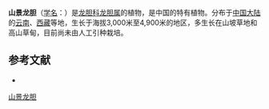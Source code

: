 {{Speciesbox
| name = 山景龙胆
| status = 
| status_system = 
| image =
| genus = Gentiana
| species = oreodoxa
| authority = H. Smith
}}

'''山景龙胆'''（[[学名|学名]]：{{lang|la|''Gentiana oreodoxa''}}）是[[龙胆科|龙胆科]][[龙胆属|龙胆属]]的植物，是中国的特有植物。分布于[[中国大陆|中国大陆]]的[[云南|云南]]、[[西藏|西藏]]等地，生长于海拔3,000米至4,900米的地区，多生长在山坡草地和高山草甸，目前尚未由人工引种栽培。

== 参考文献 ==
<div class="references-small">
* {{cite web| url =http://www.bioinfo.cn/db05/KmzwSpecies.php?action=view&id=8093| title =山景龙胆| work =《中国高等植物数据库全库》| publisher =中国科学院微生物研究所| author =昆明植物研究所| accessdate =2009-02-24| deadurl =yes| archiveurl =https://web.archive.org/web/20160305004459/http://www.bioinfo.cn/db05/KmzwSpecies.php?action=view&id=8093| archivedate =2016-03-05}}
</div>
{{Taxonbar|from=Q11045496}}

[[Category:龙胆属|山景龙胆]]


{{植物小作品}}